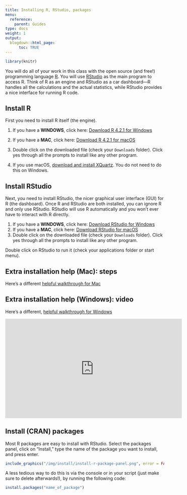 ```yaml
---
title: Installing R, RStudio, packages
menu:
  reference:
    parent: Guides
type: docs
weight: 1
output:
  blogdown::html_page:
      toc: TRUE
---
```


```r
library(knitr)
```

You will do all of your work in this class with the open source (and free!) programming language [R](https://cran.r-project.org/). You will use [RStudio](https://www.rstudio.com/) as the main program to access R. Think of R as an engine and RStudio as a car dashboard—R handles all the calculations and the actual statistics, while RStudio provides a nice interface for running R code.



## Install R

First you need to install R itself (the engine).

1. If you have a **WINDOWS**, click here: [Download R 4.2.1 for Windows](https://cran.r-project.org/bin/windows/base/R-4.2.1-win.exe)
2. If you have a **MAC**, click here: [Download R 4.2.1 for macOS](https://cran.r-project.org/bin/macosx/base/R-4.2.1.pkg)
3. Double click on the downloaded file (check your `Downloads` folder). Click yes through all the prompts to install like any other program.

4. If you use macOS, [download and install XQuartz](https://www.xquartz.org/). You do not need to do this on Windows.


## Install RStudio

Next, you need to install RStudio, the nicer graphical user interface (GUI) for R (the dashboard). Once R and RStudio are both installed, you can ignore R and only use RStudio. RStudio will use R automatically and you won't ever have to interact with R directly.

1. If you have a **WINDOWS**, click here: [Download RStudio for Windows](https://download1.rstudio.org/desktop/windows/RStudio-2022.07.1-554.exe)
2. If you have a **MAC**, click here: [Download RStudio for macOS](https://download1.rstudio.org/desktop/macos/RStudio-2022.07.1-554.dmg)
3. Double click on the downloaded file (check your `Downloads` folder). Click yes through all the prompts to install like any other program.

Double click on RStudio to run it (check your applications folder or start menu).



## Extra installation help (Mac): steps

Here's a different [helpful walkthrough for Mac](https://scribehow.com/shared/Google_Workflow__ivjLMJ3_SIaV9LDOwaxQHQ)



## Extra installation help (Windows): video


Here's a different, [helpful walkthrough for Windows](https://www.youtube.com/watch?v=TFGYlKvQEQ4)


<iframe width="560" height="315" src="https://www.youtube.com/embed/TFGYlKvQEQ4" title="YouTube video player" frameborder="0" allow="accelerometer; autoplay; clipboard-write; encrypted-media; gyroscope; picture-in-picture" allowfullscreen></iframe>


## Install (CRAN) packages

Most R packages are easy to install with RStudio. Select the packages panel, click on "Install," type the name of the package you want to install, and press enter.

```r
include_graphics("/img/install/install-r-package-panel.png", error = FALSE)
```


A less tedious way to do this is via the console or in your script (just make sure to delete afterwards!), by running the following code:

```r
install.packages("name_of_package")
```


